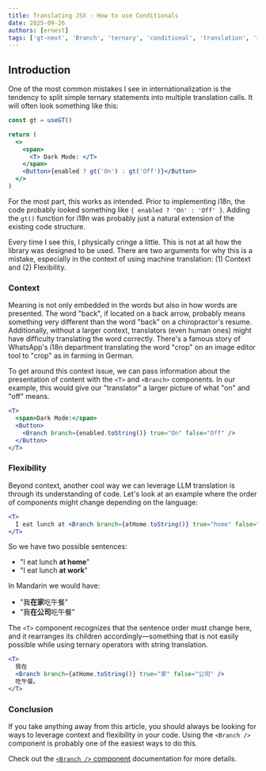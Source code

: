 ```yaml
---
title: Translating JSX - How to use Conditionals
date: 2025-09-26
authors: [ernest]
tags: ['gt-next', 'Branch', 'ternary', 'conditional', 'translation', 'i18n', 'Translate Jsx']
---
```


## Introduction

One of the most common mistakes I see in internationalization is the tendency to
split simple ternary statements into multiple translation calls.
It will often look something like this:

```jsx
const gt = useGT()

return (
  <>
    <span>
      <T> Dark Mode: </T>
    </span>
    <Button>{enabled ? gt('On') : gt('Off')}</Button>
  </>
)
```

For the most part, this works as intended. Prior to implementing i18n, the code probably looked something like `{ enabled ? 'On' : 'Off' }`.
Adding the `gt()` function for i18n was probably just a natural extension of the existing code structure.

Every time I see this, I physically cringe a little. This is not at all how the library was designed to be used.
There are two arguments for why this is a mistake, especially in the context of using machine translation: (1) Context and (2) Flexibility.

### Context

Meaning is not only embedded in the words but also in how words are presented.
The word "back", if located on a back arrow, probably means something very different than the word "back" on a chiropractor's resume.
Additionally, without a larger context, translators (even human ones) might have difficulty translating the word correctly.
There's a famous story of WhatsApp's i18n department translating the word "crop" on an image editor tool to "crop" as in farming in German.

To get around this context issue, we can pass information about the presentation of content with the `<T>` and `<Branch>` components.
In our example, this would give our "translator" a larger picture of what "on" and "off" means.

```jsx
<T>
  <span>Dark Mode:</span>
  <Button>
    <Branch branch={enabled.toString()} true="On" false="Off" />
  </Button>
</T>
```

### Flexibility

Beyond context, another cool way we can leverage LLM translation is through its understanding of code.
Let's look at an example where the order of components might change depending on the language:

```jsx
<T>
  I eat lunch at <Branch branch={atHome.toString()} true="home" false="work" />.
</T>
```

So we have two possible sentences:

- "I eat lunch **at home**"
- "I eat lunch **at work**"

In Mandarin we would have:

- "我**在家**吃午餐"
- "我**在公司**吃午餐"

The `<T>` component recognizes that the sentence order must change here, and it rearranges its children
accordingly—something that is not easily possible while using ternary operators with string translation.

```jsx
<T>
  我在
  <Branch branch={atHome.toString()} true="家" false="公司" />
  吃午餐。
</T>
```

### Conclusion

If you take anything away from this article, you should always be looking for ways to leverage context and flexibility in your code.
Using the `<Branch />` component is probably one of the easiest ways to do this.

Check out the [`<Branch />` component](https://generaltranslation.com/en/docs/next/api/components/branch) documentation for more details.
